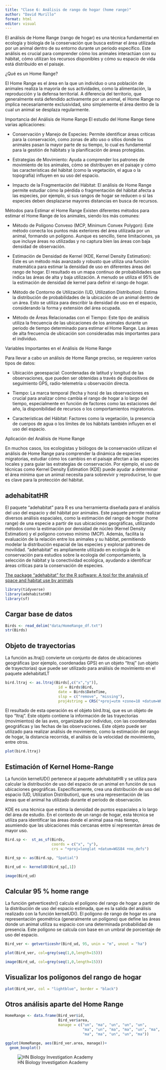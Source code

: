 ---
title: "Clase 6: Análisis de rango de hogar (home range)"
author: "David Murillo"
format: html
editor: visual
---

El análisis de Home Range (rango de hogar) es una técnica fundamental en ecología y biología de la conservación que busca estimar el área utilizada por un animal dentro de su entorno durante un periodo específico. Este análisis es crucial para comprender cómo los animales interactúan con su hábitat, cómo utilizan los recursos disponibles y cómo su espacio de vida está distribuido en el paisaje.

¿Qué es un Home Range?

El Home Range es el área en la que un individuo o una población de animales realiza la mayoría de sus actividades, como la alimentación, la reproducción y la defensa territorial. A diferencia del territorio, que generalmente está defendido activamente por un animal, el Home Range no implica necesariamente exclusividad, sino simplemente el área dentro de la cual un animal se desplaza regularmente.

Importancia del Análisis de Home Range
El estudio del Home Range tiene varias aplicaciones:

- Conservación y Manejo de Especies: Permite identificar áreas críticas para la conservación, como zonas de alto uso o sitios donde los animales pasan la mayor parte de su tiempo, lo cual es fundamental para la gestión de hábitats y la planificación de áreas protegidas.

- Estrategias de Movimiento: Ayuda a comprender los patrones de movimiento de los animales, cómo se distribuyen en el paisaje y cómo las características del hábitat (como la vegetación, el agua o la topografía) influyen en su uso del espacio.

- Impacto de la Fragmentación del Hábitat: El análisis de Home Range permite estudiar cómo la pérdida o fragmentación del hábitat afecta a las especies, por ejemplo, si sus rangos de hogar se reducen o si las especies deben desplazarse mayores distancias en busca de recursos.

Métodos para Estimar el Home Range
Existen diferentes métodos para estimar el Home Range de los animales, siendo los más comunes:

- Método de Polígono Convexo (MCP, Minimum Convex Polygon): Este método conecta los puntos más exteriores del área utilizada por un animal, formando un polígono. Aunque es sencillo, tiene limitaciones, ya que incluye áreas no utilizadas y no captura bien las áreas con baja densidad de observación.

- Estimación de Densidad de Kernel (KDE, Kernel Density Estimation): Este es un método más avanzado y robusto que utiliza una función matemática para estimar la densidad de uso en diferentes áreas del rango de hogar. El resultado es un mapa continuo de probabilidades que indica las áreas de alta y baja utilización. A menudo se utiliza el 95% de la estimación de densidad de kernel para definir el rango de hogar.

- Método de Contorno de Utilización (UD, Utilization Distribution): Estima la distribución de probabilidades de la ubicación de un animal dentro de un área. Esto se utiliza para describir la densidad de uso en el espacio, considerando la forma y extensión del área ocupada.

- Método de Áreas Relacionadas con el Tiempo: Este tipo de análisis utiliza la frecuencia de las ubicaciones de los animales durante un periodo de tiempo determinado para estimar el Home Range. Las áreas de alta frecuencia de ubicación son consideradas más importantes para el individuo.

Variables Importantes en el Análisis de Home Range

Para llevar a cabo un análisis de Home Range preciso, se requieren varios tipos de datos:

- Ubicación geoespacial: Coordenadas de latitud y longitud de las observaciones, que pueden ser obtenidas a través de dispositivos de seguimiento GPS, radio-telemetría u observación directa.

- Tiempo: La marca temporal (fecha y hora) de las observaciones es crucial para analizar cómo cambia el rango de hogar a lo largo del tiempo, especialmente en función de factores como las estaciones del año, la disponibilidad de recursos o los comportamientos migratorios.

- Características del Hábitat: Factores como la vegetación, la presencia de cuerpos de agua o los límites de los hábitats también influyen en el uso del espacio.

Aplicación del Análisis de Home Range

En muchos casos, los ecologistas y biólogos de la conservación utilizan el análisis de Home Range para comprender la dinámica de especies migratorias, estudiar cómo los cambios en el paisaje afectan a las especies locales y para guiar las estrategias de conservación. Por ejemplo, el uso de técnicas como Kernel Density Estimation (KDE) puede ayudar a determinar el área mínima que un animal necesita para sobrevivir y reproducirse, lo que es clave para la protección del hábitat.

::: panel-tabset

## adehabitatHR

El paquete "adehabitat" para R es una herramienta diseñada para el análisis del uso del espacio y del hábitat por animales. Este paquete permite realizar diversos análisis espaciales, como la estimación del rango de hogar (home range) de una especie a partir de sus ubicaciones geográficas, utilizando métodos como la estimación por densidad de núcleo (Kernel Density Estimation) y el polígono convexo mínimo (MCP). Además, facilita la evaluación de la relación entre los animales y su hábitat, permitiendo modelar la distribución espacial de las especies y explorar patrones de movilidad. "adehabitat" es ampliamente utilizado en ecología de la conservación para estudios sobre la ecología del comportamiento, la selección de hábitat y la conectividad ecológica, ayudando a identificar áreas críticas para la conservación de especies.

[The package “adehabitat” for the R software: A tool for the analysis of space and habitat use by animals](https://doi.org/10.1016/j.ecolmodel.2006.03.017)

```{r, message=FALSE, warning=FALSE}
library(tidyverse)
library(adehabitatHR)
library(sf)
```

## Cargar base de datos

```{r, message=FALSE, warning=FALSE}
Birds <- read_delim("data/HomeRange_df.txt")
str(Birds)
```

## Objeto de trayectorias

La función as.ltraj() convierte un conjunto de datos de ubicaciones geográficas (por ejemplo, coordenadas GPS) en un objeto "ltraj" (un objeto de trayectorias) que puede ser utilizado para análisis de movimiento en el paquete adehabitatLT

```{r}
bird.ltraj <- as.ltraj(Birds[,c("x","y")],
                        id = Birds$Bird,
                        date = Birds$DateTime,
                        slsp = c("remove", "missing"),
                        proj4string = CRS("+proj=utm +zone=18 +datum=WGS84 +units=m +no_defs"))
```

El resultado de esta operación es el objeto bird.ltraj, que es un objeto de tipo "ltraj". Este objeto contiene la información de las trayectorias (movimientos) de las aves, organizada por individuo, con las coordenadas geográficas y las fechas de las observaciones. Este objeto puede ser utilizado para realizar análisis de movimiento, como la estimación del rango de hogar, la distancia recorrida, el análisis de la velocidad de movimiento, entre otros.

```{r, message=FALSE, warning=FALSE}
plot(bird.ltraj)
```

## Estimación of Kernel Home-Range

La función kernelUD() pertenece al paquete adehabitatHR y se utiliza para calcular la distribución de uso del espacio de un animal en función de sus ubicaciones geográficas. Específicamente, crea una distribución de uso del espacio (UD, Utilization Distribution), que es una representación de las áreas que el animal ha utilizado durante el período de observación.

KDE es una técnica que estima la densidad de puntos espaciales a lo largo del área de estudio. En el contexto de un rango de hogar, esta técnica se utiliza para identificar las áreas donde el animal pasa más tiempo, asumiendo que las ubicaciones más cercanas entre sí representan áreas de mayor uso.

```{r, message=FALSE, warning=FALSE}

Bird.sp <-  st_as_sf(Birds,
                     coords = c("x", "y"),
                     crs = "+proj=longlat +datum=WGS84 +no_defs")  

Bird_sp <- as(Bird.sp, "Spatial")

```


```{r, message=FALSE, warning=FALSE}
Bird_ud <- kernelUD(Bird_sp[,1])

image(Bird_ud)
```

## Calcular 95 % home range

La función getverticeshr() calcula el polígono del rango de hogar a partir de la distribución de uso del espacio estimada, que es la salida del análisis realizado con la función kernelUD(). El polígono de rango de hogar es una representación geométrica (generalmente un polígono) que define las áreas donde un animal utiliza su espacio con una determinada probabilidad de presencia. Este polígono se calcula con base en un umbral de porcentaje de uso del espacio.

```{r, message=FALSE, warning=FALSE}

Bird_ver <- getverticeshr(Bird_ud, 95, unin = "m", unout = "ha")

plot(Bird_ver, col=grey(seq(1,0,length=15)))

image(Bird_ud, col=grey(seq(1,0,length=15)))
```


## Visualizar los polígonos del rango de hogar

```{r, message=FALSE, warning=FALSE}
plot(Bird_ver, col = "lightblue", border = "black")
```

## Otros análisis aparte del Home Range

```{r, message=FALSE, warning=FALSE}
HomeRange <- data.frame(Bird_ver$id, 
                        Bird_ver$area, 
                        manage = c("un", "ma", "un", "un", "un", 
                                   "ma", "un", "ma", "ma", "un", "ma",
                                   "ma", "ma", "un", "un", "ma"))

```

```{r, message=FALSE, warning=FALSE}
ggplot(HomeRange, aes(Bird_ver.area, manage))+
  geom_boxplot()

```

:::

![HN Biology Investigation Academy](HN Cursos publicidad/HN Biology Inv large.jpg)